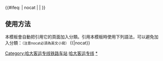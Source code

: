 {{鐵道路線|
| 模板名稱 = 哈长联络线
| 名稱 = [[哈长联络线]]
| 代表色 = #0033c9
| Logo = [[File:China Railways.svg|17px]]
| 背景顏色 = #FFFFFF
| 車站列表 = ([[德惠西站|德惠西]]) - ''[[崔家营子线路所]]'' - ''[[杨家粉坊线路所]]'' - ([[长春站|长春]])}}<noinclude>

<includeonly>{{#ifeq: {{{1}}} | nocat | <!--空--> | [[Category:哈大客运专线铁路车站]] }}</includeonly><noinclude>

==使用方法==
本模板會自動把引用它的頁面加入分類。引用本模板時使用下列語法，可以避免加入分類：<small>（注意nocat必須為英文小寫）</small>
<nowiki>{{</nowiki>{{PAGENAME}}<nowiki>|nocat}}</nowiki>
[[Category:中國鐵路路線模板|哈大客运专线]]
[[Category:哈大客运专线车站|*]]
</noinclude>